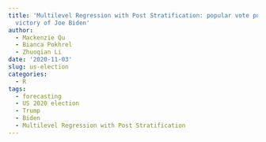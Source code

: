 ```yaml
---
title: 'Multilevel Regression with Post Stratification: popular vote points to the
  victory of Joe Biden'
author:
  - Mackenzie Qu
  - Bianca Pokhrel
  - Zhuoqian Li
date: '2020-11-03'
slug: us-election
categories:
  - R
tags:
  - forecasting
  - US 2020 election
  - Trump
  - Biden
  - Multilevel Regression with Post Stratification
---
```


